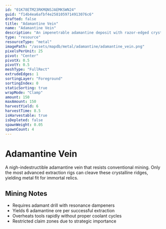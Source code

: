 ```yaml
---
id: "01K78ETM23RKMQNSJAEMKSWN24"
guid: "f14b4ea6afbf4e2581059714913076c6"
drafted: false
title: "Adamantine Vein"
name: "Adamantine Vein"
description: "An impenetrable adamantine deposit with razor-edged crystalline facets"
type: "resource"
resourceType: "metal"
imagePath: "/assets/mapdb/metal/adamantine/adamantine_vein.png"
pixelsPerUnit: 25
pivot: "Center"
pivotX: 0.5
pivotY: 0.5
meshType: "FullRect"
extrudeEdges: 1
sortingLayer: "Foreground"
sortingIndex: 0
staticSorting: true
wrapMode: "Clamp"
amount: 150
maxAmount: 150
harvestYield: 6
harvestTime: 8.5
isHarvestable: true
isDepleted: false
spawnWeight: 0.05
spawnCount: 4
---
```



# Adamantine Vein

A nigh-indestructible adamantine vein that resists conventional mining. Only the most advanced extraction rigs can cleave these
crystalline ridges, yielding metal fit for immortal relics.

<MapDBPanel data={frontmatter} />

<Adsense />

## Mining Notes
- Requires adamant drill with resonance dampeners
- Yields 6 adamantine ore per successful extraction
- Overheats tools rapidly without proper coolant cycles
- Restricted claim zones due to strategic importance
